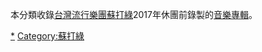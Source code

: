 本分類收錄[[台灣|台灣]][[流行|流行]][[樂團|樂團]][[蘇打綠|蘇打綠]]2017年休團前錄製的[[音樂專輯|音樂專輯]]。

[[Category:魚丁糸音樂專輯|*]]
[[Category:蘇打綠|Category:蘇打綠]]